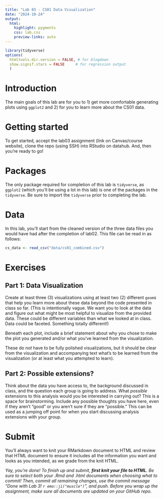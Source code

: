 ```yaml
---
title: "Lab 03 - CS01 Data Visualization"
date: "2024-10-24"
output: 
  html: 
    highlight: pygments
    css: lab.css
    preview-links: auto
---
```


```r
library(tidyverse)
options(
  htmltools.dir.version = FALSE, # for blogdown
  show.signif.stars = FALSE     # for regression output
  )
```

# Introduction

The main goals of this lab are for you to 1) get more comfortable generating plots using `ggplot2` and 2) for you to learn more about the CS01 data.

# Getting started

To get started, accept the lab03 assignment (link on Canvas/course website), clone the repo (using SSH) into RStudio on datahub. And, then you're ready to go!

# Packages

The only package required for completion of this lab is `tidyverse`, as `ggplot2` (which you'll be using a lot in this lab) is one of the packages in the `tidyverse`. Be sure to import the `tidyverse` prior to completing the lab.

# Data

In this lab, you'll start from the cleaned version of the three data files you would have had after the completion of lab02. This file can be read in as follows:

```r
cs_data <- read_csv("data/cs01_combined.csv")
```

# Exercises

## Part 1: Data Visualization

Create at least three (3) visualizations using at least two (2) different `geom`s that help you learn more about these data beyond the code presented in class so far. (This is intentionally vague. We want you to look at the data and figure out what might be most helpful to visualize from the provided data. These could be different variables than what we looked at in class. Data could be faceted. Something totally different!) 

Beneath each plot, include a brief statement about why you chose to make the plot you generated and/or what you've learned from the visualization. 

These do *not* have to be fully polished visualizations, but it should be clear from the visualization and accompanying text what's to be learned from the visualization (or at least what you attempted to learn).

## Part 2: Possible extensions?

Think about the data you have access to, the background discussed in class, and the question each group is going to address. What *possible* extensions to this analysis would you be interested in carrying out? This is a space for brainstorming. Include any possible thoughts you have here, even if they aren't "good" or you aren't sure if they are "possible." This can be used as a jumping off point for when you start discussing analysis extensions with your group.


# Submit

::: callout-important
You'll always want to knit your RMarkdown document to HTML and review that HTML document to ensure it includes all the information you want and looks as you intended, as we grade from the knit HTML.
:::

*Yay, you're done! To finish up and submit, **first knit your file to HTML**. Be sure to select both your .Rmd and .html documents when choosing what to commit! Then, commit all remaining changes, use the commit message "Done with Lab 3! `r emo::ji("muscle")`", and push. Before you wrap up the assignment, make sure all documents are updated on your GitHub repo.*
